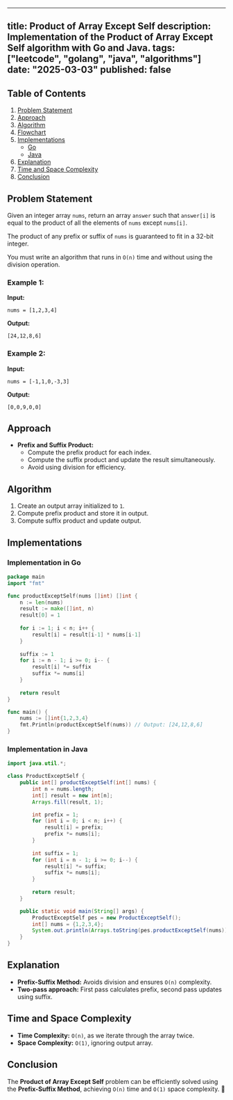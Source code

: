 ---
title: Product of Array Except Self
description: Implementation of the Product of Array Except Self algorithm with Go and Java.
tags: ["leetcode", "golang", "java", "algorithms"]
date: "2025-03-03"
published: false
----------------

## Table of Contents

1. [Problem Statement](#problem-statement)
2. [Approach](#approach)
3. [Algorithm](#algorithm)
4. [Flowchart](#flowchart)
5. [Implementations](#implementations)
   - [Go](#implementation-in-go)
   - [Java](#implementation-in-java)
6. [Explanation](#explanation)
7. [Time and Space Complexity](#time-and-space-complexity)
8. [Conclusion](#conclusion)

## Problem Statement

Given an integer array `nums`, return an array `answer` such that `answer[i]` is equal to the product of all the elements of `nums` except `nums[i]`.

The product of any prefix or suffix of `nums` is guaranteed to fit in a 32-bit integer.

You must write an algorithm that runs in `O(n)` time and without using the division operation.

### Example 1:

**Input:**
```
nums = [1,2,3,4]
```
**Output:**
```
[24,12,8,6]
```

### Example 2:

**Input:**
```
nums = [-1,1,0,-3,3]
```
**Output:**
```
[0,0,9,0,0]
```

## Approach

- **Prefix and Suffix Product:**
  - Compute the prefix product for each index.
  - Compute the suffix product and update the result simultaneously.
  - Avoid using division for efficiency.

## Algorithm

1. Create an output array initialized to `1`.
2. Compute prefix product and store it in output.
3. Compute suffix product and update output.

## Implementations

### Implementation in Go

```go
package main
import "fmt"

func productExceptSelf(nums []int) []int {
    n := len(nums)
    result := make([]int, n)
    result[0] = 1
    
    for i := 1; i < n; i++ {
        result[i] = result[i-1] * nums[i-1]
    }
    
    suffix := 1
    for i := n - 1; i >= 0; i-- {
        result[i] *= suffix
        suffix *= nums[i]
    }
    
    return result
}

func main() {
    nums := []int{1,2,3,4}
    fmt.Println(productExceptSelf(nums)) // Output: [24,12,8,6]
}
```

### Implementation in Java

```java
import java.util.*;

class ProductExceptSelf {
    public int[] productExceptSelf(int[] nums) {
        int n = nums.length;
        int[] result = new int[n];
        Arrays.fill(result, 1);

        int prefix = 1;
        for (int i = 0; i < n; i++) {
            result[i] = prefix;
            prefix *= nums[i];
        }
        
        int suffix = 1;
        for (int i = n - 1; i >= 0; i--) {
            result[i] *= suffix;
            suffix *= nums[i];
        }
        
        return result;
    }

    public static void main(String[] args) {
        ProductExceptSelf pes = new ProductExceptSelf();
        int[] nums = {1,2,3,4};
        System.out.println(Arrays.toString(pes.productExceptSelf(nums))); // Output: [24,12,8,6]
    }
}
```

## Explanation

- **Prefix-Suffix Method:** Avoids division and ensures `O(n)` complexity.
- **Two-pass approach:** First pass calculates prefix, second pass updates using suffix.

## Time and Space Complexity

- **Time Complexity:** `O(n)`, as we iterate through the array twice.
- **Space Complexity:** `O(1)`, ignoring output array.

## Conclusion

The **Product of Array Except Self** problem can be efficiently solved using the **Prefix-Suffix Method**, achieving `O(n)` time and `O(1)` space complexity. 🚀

